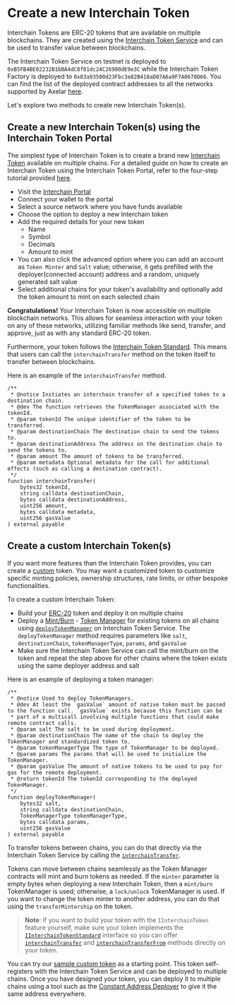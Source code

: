 # Create a new Interchain Token

Interchain Tokens are ERC-20 tokens that are available on multiple blockchains. They are created using the [Interchain Token Service](https://github.com/axelarnetwork/interchain-token-service/blob/main/contracts/InterchainTokenService.sol) and can be used to transfer value between blockchains.

The Interchain Token Service on testnet is deployed to `0xB5FB4BE02232B1bBA4dC8f81dc24C26980dE9e3C` while the Interchain Token Factory is deployed to `0x83a93500d23Fbc3e82B410aD07A6a9F7A0670D66`. You can find the list of the deployed contract addresses to all the networks supported by Axelar [here](https://github.com/axelarnetwork/axelar-contract-deployments/blob/main/axelar-chains-config/info/testnet.json).

Let's explore two methods to create new Interchain Token(s).

## Create a new Interchain Token(s) using the Interchain Token Portal

The simplest type of Interchain Token is to create a brand new [Interchain Token](https://github.com/axelarnetwork/interchain-token-service/blob/main/contracts/InterchainTokenService.sol) available on multiple chains. For a detailed guide on how to create an Interchain Token using the Interchain Token Portal, refer to the four-step tutorial provided [here](https://axelar.network/blog/how-to-create-an-interchain-token-with-axelar-in-4-steps).

- Visit the [Interchain Portal](https://testnet.interchain.axelar.dev)
- Connect your wallet to the portal
- Select a source network where you have funds available
- Choose the option to deploy a new Interchain token
- Add the required details for your new token
    - Name
    - Symbol
    - Decimals
    - Amount to mint
- You can also click the advanced option where you can add an account as `Token Minter` and `Salt` value; otherwise, it gets prefilled with the deployer(connected account) address and a random, uniquely generated salt value
- Select additional chains for your token's availability and optionally add the token amount to mint on each selected chain

**Congratulations!** Your Interchain Token is now accessible on multiple blockchain networks. This allows for seamless interaction with your token on any of these networks, utilizing familiar methods like send, transfer, and approve, just as with any standard ERC-20 token.

Furthermore, your token follows the [Interchain Token Standard](https://github.com/axelarnetwork/interchain-token-service/blob/main/contracts/interfaces/IInterchainTokenStandard.sol). This means that users can call the `interchainTransfer` method on the token itself to transfer between blockchains.

Here is an example of the `interchainTransfer` method.

```solidity
/**
 * @notice Initiates an interchain transfer of a specified token to a destination chain.
 * @dev The function retrieves the TokenManager associated with the tokenId.
 * @param tokenId The unique identifier of the token to be transferred.
 * @param destinationChain The destination chain to send the tokens to.
 * @param destinationAddress The address on the destination chain to send the tokens to.
 * @param amount The amount of tokens to be transferred.
 * @param metadata Optional metadata for the call for additional effects (such as calling a destination contract).
 */
function interchainTransfer(
    bytes32 tokenId,
    string calldata destinationChain,
    bytes calldata destinationAddress,
    uint256 amount,
    bytes calldata metadata,
    uint256 gasValue
) external payable
```

## Create a custom Interchain Token(s)

If you want more features than the Interchain Token provides, you can create a [custom](../../reference/glossary/#custom-token) token. You may want a customized token to customize specific minting policies, ownership structures, rate limits, or other bespoke functionalities.

To create a custom Interchain Token:

- Build your [ERC-20](https://docs.alchemy.com/docs/how-to-create-an-erc-20-token-4-steps) token and deploy it on multiple chains
- Deploy a [Mint/Burn](../../reference/glossary/#mintburn) - [Token Manager](../../reference/glossary/#token-manager) for existing tokens on all chains using [`deployTokenManager`](https://github.com/axelarnetwork/interchain-token-service/blob/9edc4318ac1c17231e65886eea72c0f55469d7e5/contracts/InterchainTokenService.sol#L276) on Interchain Token Service. The `deployTokenManager` method requires parameters like `salt`, `destinationChain`, `tokenManagerType`, `params`, and `gasValue`
- Make sure the Interchain Token Service can call the mint/burn on the token and repeat the step above for other chains where the token exists using the same deployer address and salt

Here is an example of deploying a token manager:

```solidity
/**
 * @notice Used to deploy TokenManagers.
 * @dev At least the `gasValue` amount of native token must be passed to the function call. `gasValue` exists because this function can be
 * part of a multicall involving multiple functions that could make remote contract calls.
 * @param salt The salt to be used during deployment.
 * @param destinationChain The name of the chain to deploy the TokenManager and standardized token to.
 * @param tokenManagerType The type of TokenManager to be deployed.
 * @param params The params that will be used to initialize the TokenManager.
 * @param gasValue The amount of native tokens to be used to pay for gas for the remote deployment.
 * @return tokenId The tokenId corresponding to the deployed TokenManager.
 */
function deployTokenManager(
    bytes32 salt,
    string calldata destinationChain,
    TokenManagerType tokenManagerType,
    bytes calldata params,
    uint256 gasValue
) external payable 
```

To transfer tokens between chains, you can do that directly via the Interchain Token Service by calling the [`interchainTransfer`](https://github.com/axelarnetwork/interchain-token-service/blob/v1.0.0/contracts/interfaces/IInterchainTokenService.sol#L202). 

Tokens can move between chains seamlessly as the Token Manager contracts will mint and burn tokens as needed. If the `minter` parameter is empty bytes when deploying a new Interchain Token, then a `mint/burn` TokenManager is used; otherwise, a `lock/unlock` TokenManager is used. If you want to change the token minter to another address, you can do that using the `transferMintership` on the token.


>**Note**: If you want to build your token with the `IInterchainToken` feature yourself, make sure your token implements the [`IInterchainTokenStandard`](https://github.com/axelarnetwork/interchain-token-service/blob/v1.0.0/contracts/interfaces/IInterchainTokenStandard.sol) interface so you can offer [`interchainTransfer`](https://github.com/axelarnetwork/interchain-token-service/blob/9edc4318ac1c17231e65886eea72c0f55469d7e5/contracts/interfaces/IInterchainTokenStandard.sol#L19) and [`interchainTransferFrom`](https://github.com/axelarnetwork/interchain-token-service/blob/9edc4318ac1c17231e65886eea72c0f55469d7e5/contracts/interfaces/IInterchainTokenStandard.sol#L36) methods directly on your token. 

You can try our [sample custom token](https://remix.ethereum.org/axelarnetwork/axelar-docs/blob/main/public/samples/interchain-token-iinterchaintoken.sol) as a starting point. This token self-registers with the Interchain Token Service and can be deployed to multiple chains. 
Once you have designed your token, you can deploy it to multiple chains using a tool such as the [Constant Address Deployer](https://docs.axelar.dev/dev/general-message-passing/solidity-utilities#constant-address-deployer) to give it the same address everywhere. 
